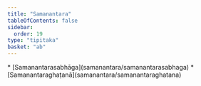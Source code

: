 ```yaml
---
title: "Samanantara"
tableOfContents: false
sidebar:
  order: 19
type: "tipitaka"
basket: "ab"
---
```



<DynamicBreadcrumb />



<TableOfContents>
* [Samanantarasabhāga](samanantara/samanantarasabhaga)
* [Samanantaraghaṭanā](samanantara/samanantaraghatana)
</TableOfContents>